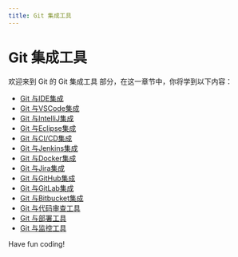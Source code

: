 ```yaml
---
title: Git 集成工具
---
```


# Git 集成工具

欢迎来到 Git 的 Git 集成工具 部分，在这一章节中，你将学到以下内容：

- [Git 与IDE集成](./0-integration-of-git-and-ide.mdx)
- [Git 与VSCode集成](./1-git-integration-with-vscode.mdx)
- [Git 与IntelliJ集成](./2-git-integration-with-intellij.mdx)
- [Git 与Eclipse集成](./3-git-integration-with-eclipse.mdx)
- [Git 与CI/CD集成](./4-git-integration-with-cicd.mdx)
- [Git 与Jenkins集成](./5-git-integration-with-jenkins.mdx)
- [Git 与Docker集成](./6-git-integration-with-docker.mdx)
- [Git 与Jira集成](./7-git-integration-with-jira.mdx)
- [Git 与GitHub集成](./8-git-integration-with-github.mdx)
- [Git 与GitLab集成](./9-git-integration-with-gitlab.mdx)
- [Git 与Bitbucket集成](./10-git-integration-with-bitbucket.mdx)
- [Git 与代码审查工具](./11-git-and-code-review-tools.mdx)
- [Git 与部署工具](./12-git-and-deployment-tools.mdx)
- [Git 与监控工具](./13-git-and-monitoring-tools.mdx)

Have fun coding!